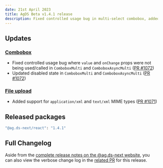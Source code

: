```yaml
---
date: 21st April 2023
title: AgDS Beta v1.4.1 release
description: Fixed controlled usage bug in multi-select combobox, added support for xml MIME types in file upload.
---
```


## Updates

### [Combobox](/components/combobox)

- Fixed controlled usage bug where `value` and `onChange` props were not being used/called in `ComboboxMulti` and `ComboboxAsyncMulti` ([PR #1072](https://github.com/agriculturegovau/agds-next/pull/1072))
- Updated disabled state in `ComboboxMulti` and `ComboboxAsyncMulti` ([PR #1072](https://github.com/agriculturegovau/agds-next/pull/1072))

### [File upload](/components/file-upload)

- Added support for `application/xml` and `text/xml` MIME types ([PR #1071](https://github.com/agriculturegovau/agds-next/pull/1071))

## Released packages

```sh
"@ag.ds-next/react": "1.4.1"
```

## Full Changelog

Aside from the [complete release notes on the @ag.ds-next website](https://design-system.agriculture.gov.au/updates/2023-04-21), you can also view the verbose change log in the [related PR](https://github.com/agriculturegovau/agds-next/pull/1073) for this release.
